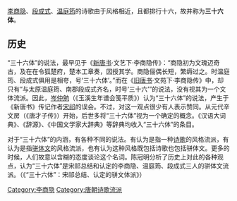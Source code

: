 {{Unreferenced|time=2013-05-29T13:34:17+00:00 }}
[[李商隐|李商隐]]、[[段成式|段成式]]、[[温庭筠|温庭筠]]的诗歌由于风格相近，且都排行十六，故并称为'''三十六体'''。

==历史==
“三十六体”的说法，最早见于《[[新唐书|新唐书]]·文艺下·李商隐传》：“商隐初为文瑰迈奇古，及在在令狐楚府，楚本工章奏，因授其学。商隐俪偶长短，繁缛过之。时温庭筠、段成式俱用是相夸，号‘三十六体’。”而在《[[旧唐书|旧唐书]]·文苑下·李商隐传》中，却只有“与太原温庭筠、南郡段成式齐名，时号‘三十六’”的说法，没有视其为一个文体流派。因此，[[岑仲勉|岑仲勉]]（《玉溪生年谱会笺平质》）认为“三十六体”的说法，产生于《新唐书》传记作者[[宋祁|宋祁]]的误会。不过，对这一观点很少有人表示赞同。从元代辛文房（《唐才子传》）开始，后世多将“三十六体”视为一个确定的概念。《汉语大词典》、《辞源》、《中国文学家大辞典》等辞典均收入“三十六体”的条目。

对于“三十六体”的内涵，有各种不同的说法。有认为是指一种[[诗歌|诗歌]]的风格流派，有认为是指[[骈体文|骈体文]]的风格流派，也有认为这种风格既包括诗歌也包括骈体文。更多的时候，人们故意以含糊的态度谈论这个名词。陈冠明分析了历史上对此的各种观点，认为“三十六体”是宋祁总结和认定的李商隐、温庭筠、段成式三人的骈体文流派。（《“三十六体”：宋祁总结、认定的骈文体派》）

[[Category:李商隐|Category:李商隐]]
[[Category:唐朝诗歌流派|Category:唐朝诗歌流派]]